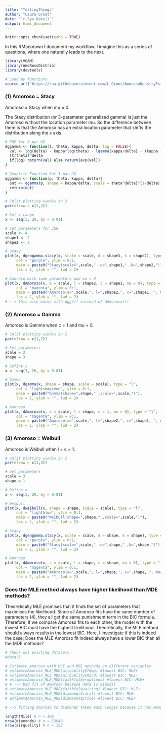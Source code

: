 ```yaml
---
title: "TestingThings"
author: "Laura Groot"
date: "`r Sys.Date()`"
output: html_document
---
```


```r
knitr::opts_chunk$set(echo = TRUE)
```

In this RMarkdown I document my workflow.
I imagine this as a series of questions, where one naturally leads to the next.

```r
library(VGAM)
library(AmoRosoDistrib)
library(devtools)

# Load my functions
source_url("https://raw.githubusercontent.com/L-Groot/AmorosoDensityEstimation/main/functions.R")
```


### (1) Amoroso = Stacy

Amoroso = Stacy when mu = 0.

The Stacy distribution (or 3-parameter generalized gamma) is just the Amoroso without
the location parameter mu. So the difference between them is that the Amoroso has
an extra location parameter that shifts the distribution along the x axis.

```r
# PDF for 3-par GG
dggamma <- function(t, theta, kappa, delta, log = FALSE){
  val <- log(delta) - kappa*log(theta) - lgamma(kappa/delta) + (kappa - 1)*log(t) -
  (t/theta)^delta
  if(log) return(val) else return(exp(val))
}

# Quantile Function for 3-par GG
qggamma <- function(p, theta, kappa, delta){
  out <- qgamma(p, shape = kappa/delta, scale = theta^delta)^(1/delta)
  return(out)
}

# Split plotting window in 2
par(mfrow = c(1,2))

# Set x range
x <- seq(3, 20, by = 0.01)

# Set parameters for 3GG
scale <- 4
shape1 <- 2
shape2 <- 2

# Stacy
plot(x, dgengamma.stacy(x, scale = scale, d = shape1, k = shape2), type = "l",
     col = "purple", ylim = 0:1,
     main = paste0("Stacy(scale=",scale," ,d=",shape1," ,k=",shape2,")"),
     las = 1, ylab = "", lwd = 2)

# Amoroso with same parameters and mu = 0
plot(x, dAmoroso(x, a = scale, l = shape2, c = shape1, mu = 0), type = "l",
     col = "magenta", ylim = 0:1,
     main = paste0("Amoroso(a=",scale,", l=",shape2,", c=",shape1, ", mu=0)"),
     las = 1, ylab = "", lwd = 2)
# --> this also works with dgg4() instead of dAmoroso()!
```



### (2) Amoroso = Gamma

Amoroso is Gamma when c = 1 and mu = 0.

```r
# Split plotting window in 2
par(mfrow = c(1,2))

# Set parameters
scale = 2
shape = 3

# Define x
x <- seq(3, 20, by = 0.01)

# Gamma
plot(x, dgamma(x, shape = shape, scale = scale), type = "l",
     col = "lightseagreen", ylim = 0:1,
     main = paste0("Gamma(shape=",shape," ,scale=",scale,")"),
     las = 1, ylab = "", lwd = 2)

# Amoroso
plot(x, dAmoroso(x, a = scale, l = shape, c = 1, mu = 0), type = "l",
     col = "magenta", ylim = 0:1,
     main = paste0("Amoroso(a=",scale,", l=",shape2,", c=",shape1, ", mu=0)"),
     las = 1, ylab = "", lwd = 2)

```


### (3) Amoroso = Weibull

Amoroso is Weibull when l = c = 1.

```r
# Split plotting window in 2
par(mfrow = c(1,3))

# Set parameters
scale = 3
shape = 1

# Define x
x <- seq(3, 20, by = 0.01)

# Weibull
plot(x, dweibull(x, shape = shape, scale = scale), type = "l",
     col = "lightblue", ylim = 0:1,
     main = paste0("Weibull(shape=",shape," ,scale=",scale,")"),
     las = 1, ylab = "", lwd = 2)

# Stacy
plot(x, dgengamma.stacy(x, scale = scale, d = shape, k = shape), type = "l",
     col = "purple", ylim = 0:1,
     main = paste0("Stacy(scale=",scale," ,d=",shape," ,k=",shape,")"),
     las = 1, ylab = "", lwd = 2)

# Amoroso
plot(x, dAmoroso(x, a = scale, l = shape, c = shape, mu = 0), type = "l",
     col = "magenta", ylim = 0:1,
     main = paste0("Amoroso(a=",scale,", l=",shape,", c=",shape, ", mu=0)"),
     las = 1, ylab = "", lwd = 2)

```




### Does the MLE method always have higher likelihood than MDE methods?

Theoretically MLE promises that it finds the set of parameters that maximises
the likelihood. Since all Amoroso fits have the same number of parameters (4),
they all get the same punishment term in the BIC formula. Therefore, if we compare
Amoroso fits to each other, the model with the lowest BIC must have the highest
likelihood. Theoretically, the MLE method should always results in the lowest BIC.
Here, I investigate if this is indeed the case; Does the MLE Amoroso fit indeed always
have a lower BIC than all the MDE methods?

```r
# Check out existing datasets
#data()

# Estimate Amoroso with MLE and MDE methods on different variables
# estimateAmoroso_MLE_MDE(airquality$Temp) #lowest BIC: MLE+
# estimateAmoroso_MLE_MDE(airquality$Wind) #lowest BIC: MLE-
# estimateAmoroso_MLE_MDE(faithful$eruptions) #lowest BIC: MLE+
# # --> bad fit of Amoroso because data is bimodal
# estimateAmoroso_MLE_MDE(faithful$waiting) #lowest BIC: MLE+
# estimateAmoroso_MLE_MDE(diamonds$carat) #lowest BIC: MLE-
# estimateAmoroso_MLE_MDE(diamonds$price) #lowest BIC: MLE+

# --> fitting Amoroso to diamonds takes much longer because it has many observations

length(Nile) # n = 100
nrow(diamonds) # n = 53940
nrow(airquality) # n = 153

```



